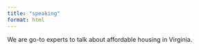 ```yaml
---
title: "speaking"
format: html
---
```


We are go-to experts to talk about affordable housing in Virginia. 